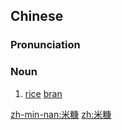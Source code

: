 ==Chinese==
{{zh-forms}}

===Pronunciation===
{{zh-pron
|m=mǐkāng
|cat=n
}}

===Noun===
{{zh-noun}}

# [[rice]] [[bran]]

[[zh-min-nan:米糠]]
[[zh:米糠]]